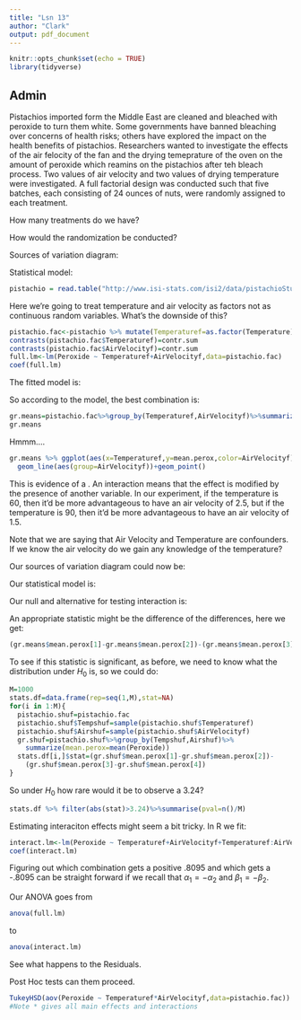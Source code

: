 ```yaml
---
title: "Lsn 13"
author: "Clark"
output: pdf_document
---
```


```r
knitr::opts_chunk$set(echo = TRUE)
library(tidyverse)
```

## Admin

Pistachios imported form the Middle East are cleaned and bleached with peroxide to turn them white.  Some governments have banned bleaching over concerns of health risks; others have explored the impact on the health benefits of pistachios.  Researchers wanted to investigate the effects of the air felocity of the fan and the drying temeprature of the oven on the amount of  peroxide which reamins on the pistachios after teh bleach process.  Two values of air velocity and two values of drying temperature were investigated.  A full factorial design was conducted such that five batches, each consisting of 24 ounces of nuts, were randomly assigned to each treatment.


How many treatments do we have?

\vspace{.5in}

How would the randomization be conducted?

\vspace{.5in}

Sources of variation diagram:

\vspace{1.in}

Statistical model:

\vspace{1.in}

```r
pistachio = read.table("http://www.isi-stats.com/isi2/data/pistachioStudySubset.txt",header=T)
```

Here we're going to treat temperature and air velocity as factors not as continuous random variables.  What's the downside of this?

\vspace{.5in}

```r
pistachio.fac<-pistachio %>% mutate(Temperaturef=as.factor(Temperature),AirVelocityf=as.factor(AirVelocity))
contrasts(pistachio.fac$Temperaturef)=contr.sum
contrasts(pistachio.fac$AirVelocityf)=contr.sum
full.lm<-lm(Peroxide ~ Temperaturef+AirVelocityf,data=pistachio.fac)
coef(full.lm)

```

The fitted model is:

\vspace{1.in}

So according to the model, the best combination is:

\vspace{1.in}

```r
gr.means=pistachio.fac%>%group_by(Temperaturef,AirVelocityf)%>%summarize(mean.perox=mean(Peroxide))
gr.means
```

Hmmm....

```r
gr.means %>% ggplot(aes(x=Temperaturef,y=mean.perox,color=AirVelocityf))+
  geom_line(aes(group=AirVelocityf))+geom_point()
```

This is evidence of a \textbf{Statistical Interaction}.  An interaction means that the effect is modified by the presence of another variable.  In our experiment, if the temperature is 60, then it'd be more advantageous to have an air velocity of 2.5, but if the temperature is 90, then it'd be more advantageous to have an air velocity of 1.5.

Note that we are \textbf{not} saying that Air Velocity and Temperature are confounders.  If we know the air velocity do we gain any knowledge of the temperature?

\vspace{.5in}

Our sources of variation diagram could now be:

\vspace{1.in}

Our statistical model is:

\vspace{1.in}

Our null and alternative for testing interaction is:

\vspace{.5in}

An appropriate statistic might be the difference of the differences, here we get:

```r
(gr.means$mean.perox[1]-gr.means$mean.perox[2])-(gr.means$mean.perox[3]-gr.means$mean.perox[4])
```

To see if this statistic is significant, as before, we need to know what the distribution under $H_0$ is, so we could do:

```r

M=1000
stats.df=data.frame(rep=seq(1,M),stat=NA)
for(i in 1:M){
  pistachio.shuf=pistachio.fac
  pistachio.shuf$Tempshuf=sample(pistachio.shuf$Temperaturef)
  pistachio.shuf$Airshuf=sample(pistachio.shuf$AirVelocityf)
  gr.shuf=pistachio.shuf%>%group_by(Tempshuf,Airshuf)%>%
    summarize(mean.perox=mean(Peroxide))
  stats.df[i,]$stat=(gr.shuf$mean.perox[1]-gr.shuf$mean.perox[2])-
    (gr.shuf$mean.perox[3]-gr.shuf$mean.perox[4])
}
```
So under $H_0$ how rare would it be to observe a 3.24?

```r
stats.df %>% filter(abs(stat)>3.24)%>%summarise(pval=n()/M)
```

Estimating interaciton effects might seem a bit tricky.  In R we fit:

```r
interact.lm<-lm(Peroxide ~ Temperaturef+AirVelocityf+Temperaturef:AirVelocityf,data=pistachio.fac)
coef(interact.lm)
```

Figuring out which combination gets a positive .8095 and which gets a -.8095 can be straight forward if we recall that $\alpha_1= - \alpha_2$ and $\beta_1=-\beta_2$.  

\vspace{.5in}

Our ANOVA goes from

```r
anova(full.lm)
```
to
```r
anova(interact.lm)
```

See what happens to the Residuals.  

Post Hoc tests can them proceed.

```r
TukeyHSD(aov(Peroxide ~ Temperaturef*AirVelocityf,data=pistachio.fac))
#Note * gives all main effects and interactions
```

